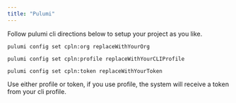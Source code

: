 ```yaml
---
title: "Pulumi"
---
```


Follow pulumi cli directions below to setup your project as you like.

```
pulumi config set cpln:org replaceWithYourOrg
```

```
pulumi config set cpln:profile replaceWithYourCLIProfile
```

```
pulumi config set cpln:token replaceWithYourToken
```

<Note>
    Use either profile or token, if you use profile, the system will receive a token from your cli profile.
</Note>